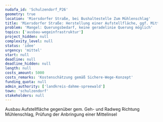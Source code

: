 ```yaml
---
nudafa_id: 'Schulzendorf_P26'
geometry: true
location: 'Miersdorfer Straße, bei Bushaltestelle Zum Mühlenschlag'
title: 'Miersdorfer Straße: Herstellung einer Aufstellfläche, ggf. Mittelinsel'
problem: 'Mangel: Querungsbedarf, keine geradelinie Querung möglich'
topics: ['ausbau-wegeinfrastruktur']
project_hidden: null
complexity_level: null
status: 'idee'
urgency: 'mittel'
start: null
deadline: null
deadline_hidden: null
length: null
costs_amount: 5000
costs_remarks: 'Kostenschätzung gemäß Sichere-Wege-Konzept'
funding_quota: null
admin_authority: ['landkreis-dahme-spreewald']
town: 'schulzendorf'
stakeholders: null
---
```


Ausbau Aufstellfläche gegenüber gem. Geh- und Radweg Richtung Mühlenschlag, Prüfung der Anbringung einer Mittelinsel
